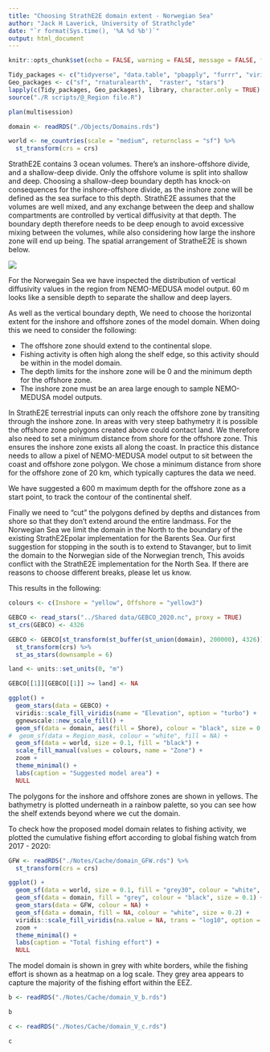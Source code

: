 ```yaml
---
title: "Choosing StrathE2E domain extent - Norwegian Sea"
author: "Jack H Laverick, University of Strathclyde"
date: "`r format(Sys.time(), '%A %d %b')`"
output: html_document
---
```


```r
knitr::opts_chunk$set(echo = FALSE, warning = FALSE, message = FALSE, fig.align = "center")

Tidy_packages <- c("tidyverse", "data.table", "pbapply", "furrr", "viridis", "patchwork") # List handy data packages
Geo_packages <- c("sf", "rnaturalearth",  "raster", "stars")                # List GIS packages
lapply(c(Tidy_packages, Geo_packages), library, character.only = TRUE)      # Load packages
source("./R scripts/@_Region file.R")                                       # Define project region 

plan(multisession)                                                          # Choose the method to parallelise by

domain <- readRDS("./Objects/Domains.rds")

world <- ne_countries(scale = "medium", returnclass = "sf") %>%             # Get a world map
  st_transform(crs = crs)                                                   # Assign polar projection


```

StrathE2E contains 3 ocean volumes. There's an inshore-offshore divide, and a shallow-deep divide. Only the offshore volume is split into shallow and deep. Choosing a shallow-deep boundary depth has knock-on consequences for the inshore-offshore divide, as the inshore zone will be defined as the sea surface to this depth. StrathE2E assumes that the volumes are well mixed, and any exchange between the deep and shallow compartments are controlled by vertical diffusivity at that depth. The boundary depth therefore needs to be deep enough to avoid excessive mixing between the volumes, while also considering how large the inshore zone will end up being. The spatial arrangement of StratheE2E is shown below.

![](../Shared data/spatial schematic.svg)

For the Norwegain Sea we have inspected the distribution of vertical diffusivity values in the region from NEMO-MEDUSA model output. 60 m looks like a sensible depth to separate the shallow and deep layers.

As well as the vertical boundary depth, We need to choose the horizontal extent for the inshore and offshore zones of the model domain. When doing this we need to consider the following: 

* The offshore zone should extend to the continental slope. 
* Fishing activity is often high along the shelf edge, so this activity should be within in the model domain. 
* The depth limits for the inshore zone will be 0 and the minimum depth for the offshore zone.
* The inshore zone must be an area large enough to sample NEMO-MEDUSA model outputs.

In StrathE2E terrestrial inputs can only reach the offshore zone by transiting through the inshore zone. In areas with very steep bathymetry it is possible the offshore zone polygons created above could contact land. We therefore also need to set a minimum distance from shore for the offshore zone. This ensures the inshore zone exists all along the coast. In practice this distance needs to allow a pixel of NEMO-MEDUSA model output to sit between the coast and offshore zone polygon. We chose a minimum distance from shore for the offshore zone of 20 km, which typically captures the data we need.

We have suggested a 600 m maximum depth for the offshore zone as a start point, to track the contour of the continental shelf.

Finally we need to "cut" the polygons defined by depths and distances from shore so that they don't extend around the entire landmass. For the Norwegian Sea we limit the domain in the North to the boundary of the existing StrathE2Epolar implementation for the Barents Sea. Our first suggestion for stopping in the south is to extend to Stavanger, but to limit the domain to the Norwegian side of the Norwegian trench, This avoids conflict with the StrathE2E implementation for the North Sea. If there are reasons to choose different breaks, please let us know.

This results in the following:

```r

colours <- c(Inshore = "yellow", Offshore = "yellow3")

GEBCO <- read_stars("../Shared data/GEBCO_2020.nc", proxy = TRUE)
st_crs(GEBCO) <- 4326

GEBCO <- GEBCO[st_transform(st_buffer(st_union(domain), 200000), 4326)] %>%
  st_transform(crs) %>%
  st_as_stars(downsample = 6)

land <- units::set_units(0, "m")

GEBCO[[1]][GEBCO[[1]] >= land] <- NA

ggplot() +
  geom_stars(data = GEBCO) +
  viridis::scale_fill_viridis(name = "Elevation", option = "turbo") +
  ggnewscale::new_scale_fill() +
  geom_sf(data = domain, aes(fill = Shore), colour = "black", size = 0.1) +
#  geom_sf(data = Region_mask, colour = "white", fill = NA) +
  geom_sf(data = world, size = 0.1, fill = "black") +
  scale_fill_manual(values = colours, name = "Zone") +
  zoom +
  theme_minimal() +
  labs(caption = "Suggested model area") +
  NULL
```

The polygons for the inshore and offshore zones are shown in yellows. The bathymetry is plotted underneath in a rainbow palette, so you can see how the shelf extends beyond where we cut the domain.

To check how the proposed model domain relates to fishing activity, we plotted the cumulative fishing effort according to global fishing watch from 2017 - 2020:

``` r

GFW <- readRDS("./Notes/Cache/domain_GFW.rds") %>% 
  st_transform(crs = crs)

ggplot() +
  geom_sf(data = world, size = 0.1, fill = "grey30", colour = "white", size = 0.1) +
  geom_sf(data = domain, fill = "grey", colour = "black", size = 0.1) +
  geom_stars(data = GFW, colour = NA) +
  geom_sf(data = domain, fill = NA, colour = "white", size = 0.2) +
  viridis::scale_fill_viridis(na.value = NA, trans = "log10", option = "inferno") +
  zoom +
  theme_minimal() +
  labs(caption = "Total fishing effort") +
  NULL

```

The model domain is shown in grey with white borders, while the fishing effort is shown as a heatmap on a log scale. They grey area appears to capture the majority of the fishing effort within the EEZ.


``` r

b <- readRDS("./Notes/Cache/domain_V_b.rds")

b
```

``` r

c <- readRDS("./Notes/Cache/domain_V_c.rds")

c
```
